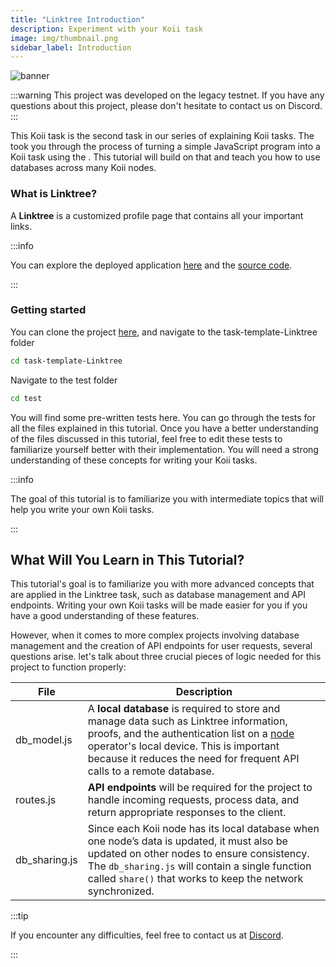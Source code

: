 ```yaml
---
title: "Linktree Introduction"
description: Experiment with your Koii task
image: img/thumbnail.png
sidebar_label: Introduction
---
```




<Description text="After mastering the development and deployment of the basic task, we will take a deeper dive into web3 concepts. This will be achieved by implementing these concepts through a practical example of Linktree. Get ready for an enriching learning experience!" />

![banner](./Example%20Task_%20Linktree.svg)

:::warning
This project was developed on the legacy testnet. If you have any questions about this project, please don't hesitate to contact us on Discord.
:::

This Koii task is the second task in our series of explaining Koii tasks. The <Tooltip text="Hello World Task"/> took you through the process of turning a simple JavaScript program into a Koii task using the <Tooltip text="K2 Task Template"/>. This tutorial will build on that and teach you how to use databases across many Koii nodes.

### What is Linktree?

A **Linktree** is a customized profile page that contains all your important links.


:::info

You can explore the deployed application [here](https://Linktree.koii.network) and the [source code](https://github.com/koii-network/Linktree-app).

:::

### Getting started

You can clone the project [here](https://github.com/koii-network/Linktree-app), and navigate to the task-template-Linktree folder

```bash
cd task-template-Linktree
```

Navigate to the test folder

```bash
cd test
```

You will find some pre-written tests here. You can go through the tests for all the files explained in this tutorial. Once you have a better understanding of the files discussed in this tutorial, feel free to edit these tests to familiarize yourself better with their implementation. You will need a strong understanding of these concepts for writing your Koii tasks.

:::info

The goal of this tutorial is to familiarize you with intermediate topics that will help you write your own Koii tasks.

:::

## What Will You Learn in This Tutorial?

This tutorial's goal is to familiarize you with more advanced concepts that are applied in the Linktree task, such as database management and API endpoints. Writing your own Koii tasks will be made easier for you if you have a good understanding of these features.

However, when it comes to more complex projects involving database management and the creation of API endpoints for user requests, several questions arise. let's talk about three crucial pieces of logic needed for this project to function properly:

| File          | Description                                                                                                                                                                                                                                                                                      |
| ------------- | ------------------------------------------------------------------------------------------------------------------------------------------------------------------------------------------------------------------------------------------------------------------------------------------------ |
| db_model.js   | A **local database** is required to store and manage data such as Linktree information, proofs, and the authentication list on a [node](/run-a-node/introduction/task-nodes) operator's local device. This is important because it reduces the need for frequent API calls to a remote database. |
| routes.js     | **API endpoints** will be required for the project to handle incoming requests, process data, and return appropriate responses to the client.                                                                                                                                                    |
| db_sharing.js | Since each Koii node has its local database when one node’s data is updated, it must also be updated on other nodes to ensure consistency. The `db_sharing.js` will contain a single function called `share()` that works to keep the network synchronized.                                     |

:::tip

If you encounter any difficulties, feel free to contact us at [Discord](https://discord.com/invite/koii-network).

:::
